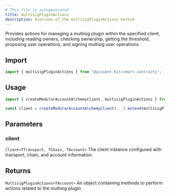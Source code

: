 ```yaml
---
# This file is autogenerated
title: multisigPluginActions
description: Overview of the multisigPluginActions method
---
```



Provides actions for managing a multisig plugin within the specified client, including reading owners, checking ownership, getting the threshold, proposing user operations, and signing multisig user operations.

## Import

```ts
import { multisigPluginActions } from "@account-kit/smart-contracts";
```

## Usage

```ts
import { createModularAccountAlchemyClient, multisigPluginActions } from "@account-kit/smart-contracts";

const client = createModularAccountAlchemyClient(...).extend(multisigPluginActions);
```

## Parameters

### client

`Client<TTransport, TChain, TAccount>`
The client instance configured with transport, chain, and account information

## Returns

`MultisigPluginActions<TAccount>`
An object containing methods to perform actions related to the multisig plugin
